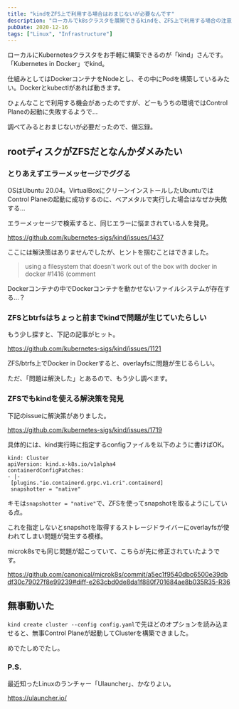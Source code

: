 ```yaml
---
title: "kindをZFS上で利用する場合はおまじないが必要なんです"
description: "ローカルでk8sクラスタを展開できるkindを、ZFS上で利用する場合の注意点を説明します。"
pubDate: 2020-12-16
tags: ["Linux", "Infrastructure"]
---
```


ローカルにKubernetesクラスタをお手軽に構築できるのが「kind」さんです。「Kubernetes in Docker」でkind。

仕組みとしてはDockerコンテナをNodeとし、その中にPodを構築しているみたい。Dockerとkubectlがあれば動きます。

ひょんなことで利用する機会があったのですが、どーもうちの環境ではControl Planeの起動に失敗するようで…

調べてみるとおまじないが必要だったので、備忘録。

## rootディスクがZFSだとなんかダメみたい

### とりあえずエラーメッセージでググる

OSはUbuntu 20.04。VirtualBoxにクリーンインストールしたUbuntuではControl Planeの起動に成功するのに、ベアメタルで実行した場合はなぜか失敗する…

エラーメッセージで検索すると、同じエラーに悩まされている人を発見。

https://github.com/kubernetes-sigs/kind/issues/1437

ここには解決策はありませんでしたが、ヒントを掴むことはできました。

>using a filesystem that doesn't work out of the box with docker in docker #1416 (comment

Dockerコンテナの中でDockerコンテナを動かせないファイルシステムが存在する…？

### ZFSとbtrfsはちょっと前までkindで問題が生じていたらしい

もう少し探すと、下記の記事がヒット。

https://github.com/kubernetes-sigs/kind/issues/1121

ZFS/btrfs上でDocker in Dockerすると、overlayfsに問題が生じるらしい。

ただ、「問題は解決した」とあるので、もう少し調べます。

### ZFSでもkindを使える解決策を発見

下記のissueに解決策がありました。

https://github.com/kubernetes-sigs/kind/issues/1719

具体的には、kind実行時に指定するconfigファイルを以下のように書けばOK。

```
kind: Cluster
apiVersion: kind.x-k8s.io/v1alpha4
containerdConfigPatches:
- |-
 [plugins."io.containerd.grpc.v1.cri".containerd]
 snapshotter = "native"
```

キモは`snapshotter = "native"`で、ZFSを使ってsnapshotを取るようにしている点。

これを指定しないとsnapshotを取得するストレージドライバーにoverlayfsが使われてしまい問題が発生する模様。

microk8sでも同じ問題が起こっていて、こちらが先に修正されていたようです。

https://github.com/canonical/microk8s/commit/a5ec1f9540dbc6500e39dbdf30c79027f8e99239#diff-e263cbd0de8da1f880f701684ae8b035R35-R36

## 無事動いた

`kind create cluster --config config.yaml`で先ほどのオプションを読み込ませると、無事Control Planeが起動してClusterを構築できました。

めでたしめでたし。

### P.S.

最近知ったLinuxのランチャー「Ulauncher」、かなりよい。

https://ulauncher.io/
